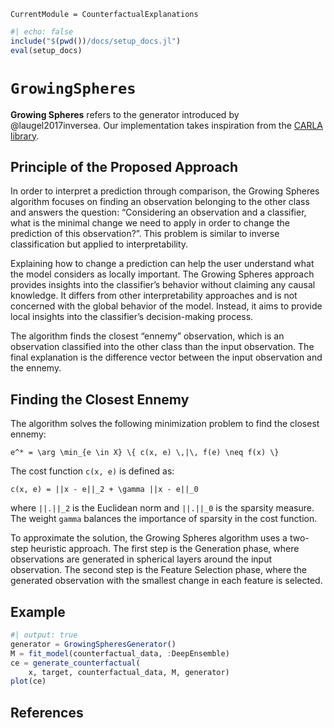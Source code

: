 ```@meta
CurrentModule = CounterfactualExplanations
```

```julia
#| echo: false
include("$(pwd())/docs/setup_docs.jl")
eval(setup_docs)
```

# `GrowingSpheres`

**Growing Spheres** refers to the generator introduced by @laugel2017inversea. Our implementation takes inspiration from the [CARLA library](https://github.com/carla-recourse/CARLA).

## Principle of the Proposed Approach

In order to interpret a prediction through comparison, the Growing Spheres algorithm focuses on finding an observation belonging to the other class and answers the question: "Considering an observation and a classifier, what is the minimal change we need to apply in order to change the prediction of this observation?". This problem is similar to inverse classification but applied to interpretability.

Explaining how to change a prediction can help the user understand what the model considers as locally important. The Growing Spheres approach provides insights into the classifier's behavior without claiming any causal knowledge. It differs from other interpretability approaches and is not concerned with the global behavior of the model. Instead, it aims to provide local insights into the classifier's decision-making process.

The algorithm finds the closest "ennemy" observation, which is an observation classified into the other class than the input observation. The final explanation is the difference vector between the input observation and the ennemy.

## Finding the Closest Ennemy

The algorithm solves the following minimization problem to find the closest ennemy:

```math
e^* = \arg \min_{e \in X} \{ c(x, e) \,|\, f(e) \neq f(x) \}
```

The cost function `c(x, e)` is defined as:

```math
c(x, e) = ||x - e||_2 + \gamma ||x - e||_0
```

where `||.||_2` is the Euclidean norm and `||.||_0` is the sparsity measure. The weight `gamma` balances the importance of sparsity in the cost function.

To approximate the solution, the Growing Spheres algorithm uses a two-step heuristic approach. The first step is the Generation phase, where observations are generated in spherical layers around the input observation. The second step is the Feature Selection phase, where the generated observation with the smallest change in each feature is selected.

## Example

```julia
#| output: true
generator = GrowingSpheresGenerator()
M = fit_model(counterfactual_data, :DeepEnsemble)
ce = generate_counterfactual(
    x, target, counterfactual_data, M, generator)
plot(ce)
```

## References